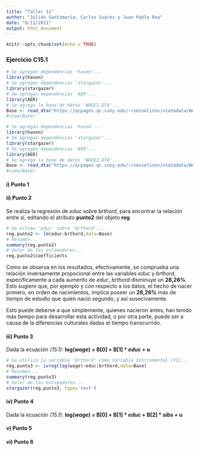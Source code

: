```yaml
---
title: "Taller 11"
author: "Julián Santamaría, Carlos Suárez y Juan Pablo Roa"
date: "9/11/2021"
output: html_document
---
```


```r
knitr::opts_chunk$set(echo = TRUE)
```

### Ejercicio C15.1

```r
# Se agregan dependencias 'haven'...
library(haven)
# Se agregan dependencias 'stargazer'...
library(stargazer)
# Se agregan dependencias 'AER'...
library(AER)
# Se agrega la base de datos 'WAGE2.DTA'...
Base <- read_dta("https://qcpages.qc.cuny.edu/~rvesselinov/statadata/WAGE2.DTA")
#view(Base)
```

```r
# Se agregan dependencias 'haven'...
library(haven)
# Se agregan dependencias 'stargazer'...
library(stargazer)
# Se agregan dependencias 'AER'...
library(AER)
# Se agrega la base de datos 'WAGE2.DTA'...
Base <- read_dta("https://qcpages.qc.cuny.edu/~rvesselinov/statadata/WAGE2.DTA")
#view(Base)
```
#### i) Punto 1



#### ii) Punto 2

Se realiza la regresión de *educ* sobre *brthord*, para encontrar la relación entre sí, editando el atributo **punto2** del objeto **reg**
```r
# Se estima 'educ' sobre 'brthord'...
reg.punto2 <- lm(educ~brthord,data=Base)
# Resumen...
summary(reg.punto2)
# Valor de los estimadores...
reg.punto2$coefficients 
```

Como se observa en los resultados, efectivamente, se comprueba una relación inversamente propocional entre las variables *educ* y *brthord*, específicamente a cada aumento de *educ*, *brthord* disminuye un **28,26%**. Esto sugiere que, por ejemplo y con respecto a los datos, el hecho de nacer primero, en orden de nacimientos, implica poseer un **28,26%** más de tiempo de estudio que quien nació segundo, y así susecivamente.

Esto puede deberse a que simplemente, quienes nacieron antes, han tenido más tiempo para desarrollar esta actividad, o por otra parte, puede ser a causa de la diferencias culturales dadas el tiempo transcurrido.

#### iii) Punto 3

Dada la ecuación *(15.1)*: **log(*wage*) = B[0] + B[1] * *educ* + u**

```r
# Se utiliza la variable 'brthord' como Variable Instrumental (VI)...
reg.punto3 <- ivreg(log(wage)~educ|brthord,data=Base)
# Resumen...
summary(reg.punto3)
# Valor de los estimadores...
stargazer(reg.punto3, type='text')
```

#### iv) Punto 4

Dada la ecuación *(15.1)*: **log(*wage*) = B[0] + B[1] * *educ* + B[2] * *sibs* + u**


#### v) Punto 5

#### vi) Punto 6
